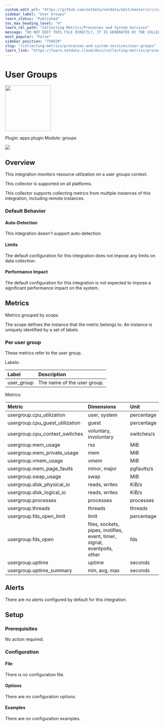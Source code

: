 ```yaml
---
custom_edit_url: "https://github.com/netdata/netdata/edit/master/src/collectors/apps.plugin/metadata.yaml"
sidebar_label: "User Groups"
learn_status: "Published"
toc_max_heading_level: "4"
learn_rel_path: "Collecting Metrics/Processes and System Services"
message: "DO NOT EDIT THIS FILE DIRECTLY, IT IS GENERATED BY THE COLLECTOR'S metadata.yaml FILE"
most_popular: "False"
sidebar_position: "756020"
slug: "/collecting-metrics/processes-and-system-services/user-groups"
learn_link: "https://learn.netdata.cloud/docs/collecting-metrics/processes-and-system-services/user-groups"
---
```



# User Groups


<img src="https://netdata.cloud/img/user.svg" width="150"/>


Plugin: apps.plugin
Module: groups

<img src="https://img.shields.io/badge/maintained%20by-Netdata-%2300ab44" />

## Overview

This integration monitors resource utilization on a user groups context.



This collector is supported on all platforms.

This collector supports collecting metrics from multiple instances of this integration, including remote instances.


### Default Behavior

#### Auto-Detection

This integration doesn't support auto-detection.

#### Limits

The default configuration for this integration does not impose any limits on data collection.

#### Performance Impact

The default configuration for this integration is not expected to impose a significant performance impact on the system.


## Metrics

Metrics grouped by *scope*.

The scope defines the instance that the metric belongs to. An instance is uniquely identified by a set of labels.



### Per user group

These metrics refer to the user group.

Labels:

| Label      | Description     |
|:-----------|:----------------|
| user_group | The name of the user group. |

Metrics:

| Metric | Dimensions | Unit |
|:------|:----------|:----|
| usergroup.cpu_utilization | user, system | percentage |
| usergroup.cpu_guest_utilization | guest | percentage |
| usergroup.cpu_context_switches | voluntary, involuntary | switches/s |
| usergroup.mem_usage | rss | MiB |
| usergroup.mem_private_usage | mem | MiB |
| usergroup.vmem_usage | vmem | MiB |
| usergroup.mem_page_faults | minor, major | pgfaults/s |
| usergroup.swap_usage | swap | MiB |
| usergroup.disk_physical_io | reads, writes | KiB/s |
| usergroup.disk_logical_io | reads, writes | KiB/s |
| usergroup.processes | processes | processes |
| usergroup.threads | threads | threads |
| usergroup.fds_open_limit | limit | percentage |
| usergroup.fds_open | files, sockets, pipes, inotifies, event, timer, signal, eventpolls, other | fds |
| usergroup.uptime | uptime | seconds |
| usergroup.uptime_summary | min, avg, max | seconds |



## Alerts

There are no alerts configured by default for this integration.


## Setup

### Prerequisites

No action required.

### Configuration

#### File

There is no configuration file.
#### Options



There are no configuration options.

#### Examples
There are no configuration examples.


